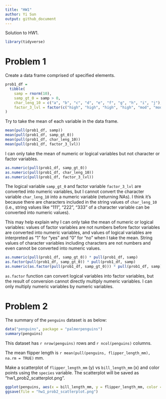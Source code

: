 ```yaml
---
title: "HW1"
author: Yi Sun
output: github_document
---
```


Solution to HW1.

```r
library(tidyverse)
```

# Problem 1

Create a data frame comprised of specified elements.

```r
prob1_df = 
  tibble(
    samp = rnorm(10),
    samp_gt_0 = samp > 0,
    char_leng_10 = c("a", "b", "c", "d", "e", "f", "g", "h", "i", "j"),
    factor_3_lvl = factor(c("high", "high", "high", "high", "mod", "mod", "mod", "low", "low", "low"))
)
```

Try to take the mean of each variable in the data frame.

```r
mean(pull(prob1_df, samp))
mean(pull(prob1_df, samp_gt_0))
mean(pull(prob1_df, char_leng_10))
mean(pull(prob1_df, factor_3_lvl))
```

I can only take the mean of numeric or logical variables but not character or factor variables.

```r
as.numeric(pull(prob1_df, samp_gt_0))
as.numeric(pull(prob1_df, char_leng_10))
as.numeric(pull(prob1_df, factor_3_lvl))
```

The logical variable `samp_gt_0` and factor variable `factor_3_lvl` are converted into numeric variables, but I cannot convert the character variable `char_leng_10` into a numeric variable (returning NAs). I think it's because there are characters included in the string values of `char_leng_10` (i.e., string values like "111", "222", "333" of a character variable can be converted into numeric values).

This may help explain why I can only take the mean of numeric or logical variables: values of factor variables are not numbers before factor variables are converted into numeric variables, and values of logical variables are interpreted as "1" for "yes" and "0" for "no" when I take the mean. String values of character variables including characters are not numbers and even cannot be converted into numeric values.

```r
as.numeric(pull(prob1_df, samp_gt_0)) * pull(prob1_df, samp)
as.factor(pull(prob1_df, samp_gt_0)) * pull(prob1_df, samp)
as.numeric(as.factor(pull(prob1_df, samp_gt_0))) * pull(prob1_df, samp)
```

`as.factor` function can convert logical variables into factor variables, but the result of conversion cannot directly multiply numeric variables. I can only multiply numeric variables by numeric variables.

# Problem 2

The summary of the `penguins` dataset is as below:

```r
data("penguins", package = "palmerpenguins")
summary(penguins)
```

This dataset has `r nrow(penguins)` rows and `r ncol(penguins)` columns.

The mean flipper length is `r mean(pull(penguins, flipper_length_mm), na.rm = TRUE)` mm.

Make a scatterplot of `flipper_length_mm` (y) vs `bill_length_mm` (x) and color points using the `species` variable. The scatterplot will be saved as "hw1_prob2_scatterplot.png".

```r
ggplot(penguins, aes(x = bill_length_mm, y = flipper_length_mm, color = species)) + geom_point()
ggsave(file = "hw1_prob2_scatterplot.png")
```
